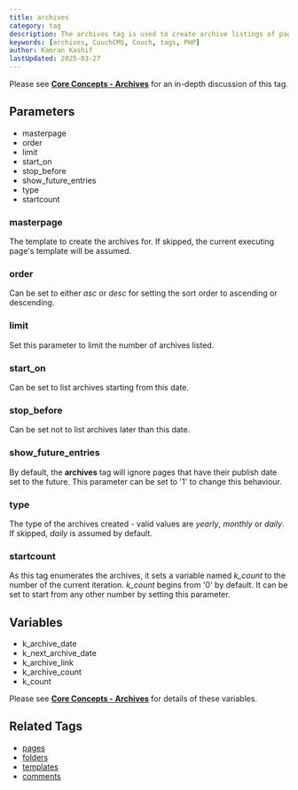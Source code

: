 ```yaml
---
title: archives
category: tag
description: The archives tag is used to create archive listings of pages based on their publish dates.
keywords: [archives, CouchCMS, Couch, tags, PHP]
author: Kamran Kashif
lastUpdated: 2025-03-27
---
```


Please see [**Core Concepts - Archives**](../../concepts/archives.html) for an in-depth discussion of this tag.

## Parameters

- masterpage
- order
- limit
- start_on
- stop_before
- show_future_entries
- type
- startcount

### masterpage

The template to create the archives for. If skipped, the current executing page's template will be assumed.

### order

Can be set to either _asc_ or _desc_ for setting the sort order to ascending or descending.

### limit

Set this parameter to limit the number of archives listed.

### start_on

Can be set to list archives starting from this date.

### stop_before

Can be set not to list archives later than this date.

### show_future_entries

By default, the **archives** tag will ignore pages that have their publish date set to the future. This parameter can be set to '1' to change this behaviour.

### type

The type of the archives created - valid values are _yearly_, _monthly_ or _daily_. If skipped, _daily_ is assumed by default.

### startcount

As this tag enumerates the archives, it sets a variable named _k_count_ to the number of the current iteration. _k_count_ begins from '0' by default. It can be set to start from any other number by setting this parameter.

## Variables

- k_archive_date
- k_next_archive_date
- k_archive_link
- k_archive_count
- k_count

Please see [**Core Concepts - Archives**](../../concepts/archives.html) for details of these variables.

## Related Tags

- [pages](../pages.html)
- [folders](../folders.html)
- [templates](../templates.html)
- [comments](../comments.html)
